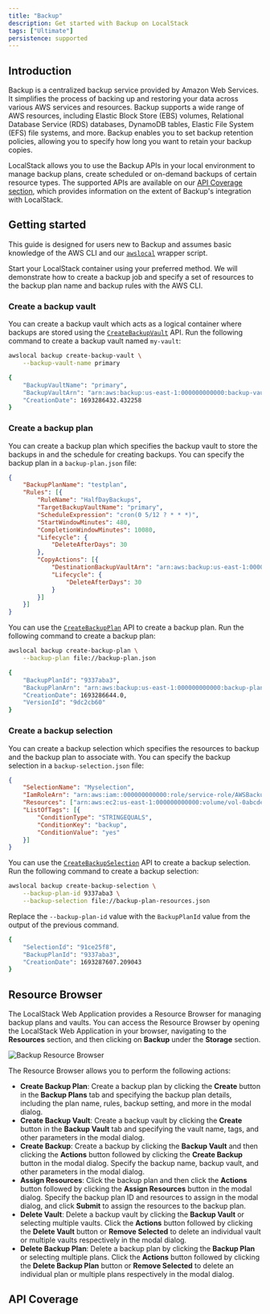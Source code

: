 ```yaml
---
title: "Backup"
description: Get started with Backup on LocalStack
tags: ["Ultimate"]
persistence: supported
---
```



## Introduction

Backup is a centralized backup service provided by Amazon Web Services.
It simplifies the process of backing up and restoring your data across various AWS services and resources.
Backup supports a wide range of AWS resources, including Elastic Block Store (EBS) volumes, Relational Database Service (RDS) databases, DynamoDB tables, Elastic File System (EFS) file systems, and more.
Backup enables you to set backup retention policies, allowing you to specify how long you want to retain your backup copies.

LocalStack allows you to use the Backup APIs in your local environment to manage backup plans, create scheduled or on-demand backups of certain resource types.
The supported APIs are available on our [API Coverage section](#api-coverage), which provides information on the extent of Backup's integration with LocalStack.

## Getting started

This guide is designed for users new to Backup and assumes basic knowledge of the AWS CLI and our [`awslocal`](https://github.com/localstack/awscli-local) wrapper script.

Start your LocalStack container using your preferred method.
We will demonstrate how to create a backup job and specify a set of resources to the backup plan name and backup rules with the AWS CLI.

### Create a backup vault

You can create a backup vault which acts as a logical container where backups are stored using the [`CreateBackupVault`](https://docs.aws.amazon.com/aws-backup/latest/devguide/API_CreateBackupVault.html) API.
Run the following command to create a backup vault named `my-vault`:

```bash
awslocal backup create-backup-vault \
    --backup-vault-name primary
```

```bash title="Output"
{
    "BackupVaultName": "primary",
    "BackupVaultArn": "arn:aws:backup:us-east-1:000000000000:backup-vault:primary",
    "CreationDate": 1693286432.432258
}
```

### Create a backup plan

You can create a backup plan which specifies the backup vault to store the backups in and the schedule for creating backups.
You can specify the backup plan in a `backup-plan.json` file:

```json
{
    "BackupPlanName": "testplan",
    "Rules": [{
        "RuleName": "HalfDayBackups",
        "TargetBackupVaultName": "primary",
        "ScheduleExpression": "cron(0 5/12 ? * * *)",
        "StartWindowMinutes": 480,
        "CompletionWindowMinutes": 10080,
        "Lifecycle": {
            "DeleteAfterDays": 30
        },
        "CopyActions": [{
            "DestinationBackupVaultArn": "arn:aws:backup:us-east-1:000000000000:backup-vault:secondary",
            "Lifecycle": {
                "DeleteAfterDays": 30
            }
        }]
    }]
}
```

You can use the [`CreateBackupPlan`](https://docs.aws.amazon.com/aws-backup/latest/devguide/API_CreateBackupPlan.html) API to create a backup plan.
Run the following command to create a backup plan:

```bash
awslocal backup create-backup-plan \
    --backup-plan file://backup-plan.json
```

```bash title="Output"
{
    "BackupPlanId": "9337aba3",
    "BackupPlanArn": "arn:aws:backup:us-east-1:000000000000:backup-plan:testplan",
    "CreationDate": 1693286644.0,
    "VersionId": "9dc2cb60"
}
```

### Create a backup selection

You can create a backup selection which specifies the resources to backup and the backup plan to associate with.
You can specify the backup selection in a `backup-selection.json` file:

```json
{
    "SelectionName": "Myselection",
    "IamRoleArn": "arn:aws:iam::000000000000:role/service-role/AWSBackupDefaultServiceRole",
    "Resources": ["arn:aws:ec2:us-east-1:000000000000:volume/vol-0abcdef1234"],
    "ListOfTags": [{
        "ConditionType": "STRINGEQUALS",
        "ConditionKey": "backup",
        "ConditionValue": "yes"
    }]
}

```

You can use the [`CreateBackupSelection`](https://docs.aws.amazon.com/aws-backup/latest/devguide/API_CreateBackupSelection.html) API to create a backup selection.
Run the following command to create a backup selection:

```bash
awslocal backup create-backup-selection \
    --backup-plan-id 9337aba3 \
    --backup-selection file://backup-plan-resources.json
```

Replace the `--backup-plan-id` value with the `BackupPlanId` value from the output of the previous command.

```bash title="Output"
{
    "SelectionId": "91ce25f8",
    "BackupPlanId": "9337aba3",
    "CreationDate": 1693287607.209043
}
```

## Resource Browser

The LocalStack Web Application provides a Resource Browser for managing backup plans and vaults.
You can access the Resource Browser by opening the LocalStack Web Application in your browser, navigating to the **Resources** section, and then clicking on **Backup** under the **Storage** section.

![Backup Resource Browser](/images/aws/backup-resource-browser.png)

The Resource Browser allows you to perform the following actions:

- **Create Backup Plan**: Create a backup plan by clicking the **Create** button in the **Backup Plans** tab and specifying the backup plan details, including the plan name, rules, backup setting, and more in the modal dialog.
- **Create Backup Vault**: Create a backup vault by clicking the **Create** button in the **Backup Vault** tab and specifying the vault name, tags, and other parameters in the modal dialog.
- **Create Backup**: Create a backup by clicking the **Backup Vault** and then clicking the **Actions** button followed by clicking the **Create Backup** button in the modal dialog.
  Specify the backup name, backup vault, and other parameters in the modal dialog.
- **Assign Resources**: Click the backup plan and then click the **Actions** button followed by clicking the **Assign Resources** button in the modal dialog.
  Specify the backup plan ID and resources to assign in the modal dialog, and click **Submit** to assign the resources to the backup plan.
- **Delete Vault**: Delete a backup vault by clicking the **Backup Vault** or selecting multiple vaults.
  Click the **Actions** button followed by clicking the **Delete Vault** button or **Remove Selected** to delete an individual vault or multiple vaults respectively in the modal dialog.
- **Delete Backup Plan**: Delete a backup plan by clicking the **Backup Plan** or selecting multiple plans.
  Click the **Actions** button followed by clicking the **Delete Backup Plan** button or **Remove Selected** to delete an individual plan or multiple plans respectively in the modal dialog.

## API Coverage

<FeatureCoverage service="backup" client:load />
